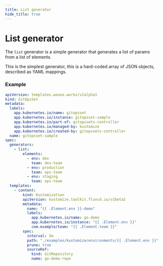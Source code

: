 ```yaml
---
title: List generator
hide_title: true
---
```



# List generator <TierLabel tiers="enterprise" />

The `list` generator is a simple generator that generates a list of params from a list of elements.

This is the simplest generator, this is a hard-coded array of JSON objects, described as YAML mappings.

### Example

```yaml
apiVersion: templates.weave.works/v1alpha1
kind: GitOpsSet
metadata:
  labels:
    app.kubernetes.io/name: gitopsset
    app.kubernetes.io/instance: gitopsset-sample
    app.kubernetes.io/part-of: gitopssets-controller
    app.kubernetes.io/managed-by: kustomize
    app.kubernetes.io/created-by: gitopssets-controller
  name: gitopsset-sample
spec:
  generators:
    - list:
        elements:
          - env: dev
            team: dev-team
          - env: production
            team: ops-team
          - env: staging
            team: ops-team
  templates:
    - content:
        kind: Kustomization
        apiVersion: kustomize.toolkit.fluxcd.io/v1beta2
        metadata:
          name: "{{ .Element.env }}-demo"
          labels:
            app.kubernetes.io/name: go-demo
            app.kubernetes.io/instance: "{{ .Element.env }}"
            com.example/team: "{{ .Element.team }}"
        spec:
          interval: 5m
          path: "./examples/kustomize/environments/{{ .Element.env }}"
          prune: true
          sourceRef:
            kind: GitRepository
            name: go-demo-repo
```


<RBACWarning />
